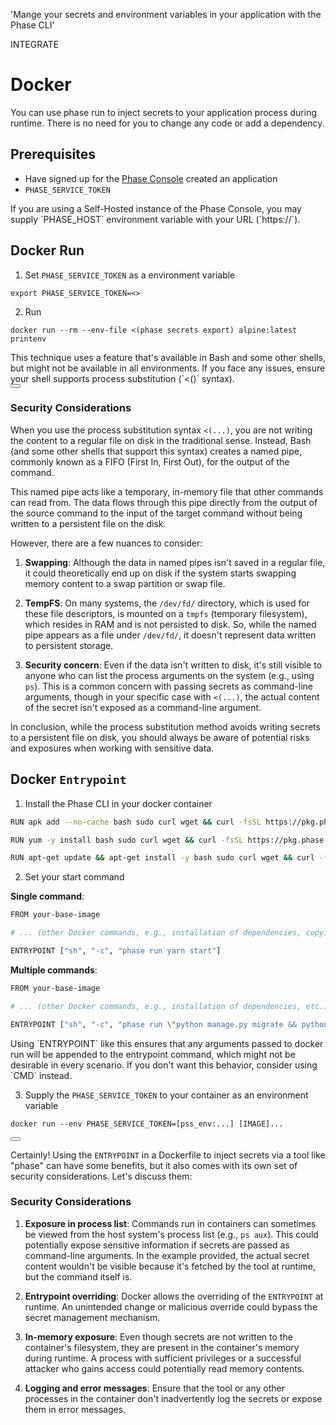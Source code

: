 
  'Mange your secrets and environment variables in your application with the Phase CLI'

<Tag variant="small">INTEGRATE</Tag>

# Docker

You can use phase run to inject secrets to your application process during runtime. There is no need for you to change any code or add a dependency.

## Prerequisites

- Have signed up for the [Phase Console](https://console.phase.dev) created an application
- `PHASE_SERVICE_TOKEN`

<Note>
  If you are using a Self-Hosted instance of the Phase Console, you may supply
  `PHASE_HOST` environment variable with your URL (`https://<HOST>`).
</Note>

## Docker Run

1. Set `PHASE_SERVICE_TOKEN` as a environment variable

```fish
export PHASE_SERVICE_TOKEN=<>
```

2. Run

```fish
docker run --rm --env-file <(phase secrets export) alpine:latest printenv
```

<Note>
This technique uses a feature that's available in Bash and some other shells, but might not be available in all environments. If you face any issues, ensure your shell supports process substitution (`<()` syntax).
</Note>

<div className="not-prose">
  <Button
    href="https://docs.docker.com/engine/reference/run/#env-environment-variables"
    variant="text"
    arrow="right"
    children="Docker Run - Docs"
  />
</div>

### Security Considerations

When you use the process substitution syntax `<(...)`, you are not writing the content to a regular file on disk in the traditional sense. Instead, Bash (and some other shells that support this syntax) creates a named pipe, commonly known as a FIFO (First In, First Out), for the output of the command.

This named pipe acts like a temporary, in-memory file that other commands can read from. The data flows through this pipe directly from the output of the source command to the input of the target command without being written to a persistent file on the disk.

However, there are a few nuances to consider:

1. **Swapping**: Although the data in named pipes isn't saved in a regular file, it could theoretically end up on disk if the system starts swapping memory content to a swap partition or swap file.

2. **TempFS**: On many systems, the `/dev/fd/` directory, which is used for these file descriptors, is mounted on a `tmpfs` (temporary filesystem), which resides in RAM and is not persisted to disk. So, while the named pipe appears as a file under `/dev/fd/`, it doesn't represent data written to persistent storage.

3. **Security concern**: Even if the data isn't written to disk, it's still visible to anyone who can list the process arguments on the system (e.g., using `ps`). This is a common concern with passing secrets as command-line arguments, though in your specific case with `<(...)`, the actual content of the secret isn't exposed as a command-line argument.

In conclusion, while the process substitution method avoids writing secrets to a persistent file on disk, you should always be aware of potential risks and exposures when working with sensitive data.

## Docker `Entrypoint`

1. Install the Phase CLI in your docker container

<CodeGroup>

```bash {{ title: 'Alpine Linux' }}
RUN apk add --no-cache bash sudo curl wget && curl -fsSL https://pkg.phase.dev/install.sh | bash
```

```bash {{ title: 'RedHat/CentOS/Amazon Linux' }}
RUN yum -y install bash sudo curl wget && curl -fsSL https://pkg.phase.dev/install.sh | bash
```

```bash {{ title: 'Ubuntu/Debian' }}
RUN apt-get update && apt-get install -y bash sudo curl wget && curl -fsSL https://pkg.phase.dev/install.sh | bash
```

</CodeGroup>

2. Set your start command

**Single command**:

```bash
FROM your-base-image

# ... (other Docker commands, e.g., installation of dependencies, copying source code, etc.)

ENTRYPOINT ["sh", "-c", "phase run yarn start"]
```

**Multiple commands**:

```bash
FROM your-base-image

# ... (other Docker commands, e.g., installation of dependencies, etc.)

ENTRYPOINT ["sh", "-c", "phase run \"python manage.py migrate && python manage.py runserver payments-api:8000\""]
```

<Note>
  Using `ENTRYPOINT` like this ensures that any arguments passed to docker run
  will be appended to the entrypoint command, which might not be desirable in
  every scenario. If you don't want this behavior, consider using `CMD` instead.
</Note>

3. Supply the `PHASE_SERVICE_TOKEN` to your container as an environment variable

```fish
docker run --env PHASE_SERVICE_TOKEN=[pss_env:...] [IMAGE]...
```

<div className="not-prose">
  <Button
    href="https://docs.docker.com/engine/reference/builder/#entrypoint"
    variant="text"
    arrow="right"
    children="Docker Entrypoint - Docs"
  />
</div>

Certainly! Using the `ENTRYPOINT` in a Dockerfile to inject secrets via a tool like "phase" can have some benefits, but it also comes with its own set of security considerations. Let's discuss them:

### Security Considerations

1. **Exposure in process list**: Commands run in containers can sometimes be viewed from the host system's process list (e.g., `ps aux`). This could potentially expose sensitive information if secrets are passed as command-line arguments. In the example provided, the actual secret content wouldn't be visible because it's fetched by the tool at runtime, but the command itself is.

2. **Entrypoint overriding**: Docker allows the overriding of the `ENTRYPOINT` at runtime. An unintended change or malicious override could bypass the secret management mechanism.

3. **In-memory exposure**: Even though secrets are not written to the container's filesystem, they are present in the container's memory during runtime. A process with sufficient privileges or a successful attacker who gains access could potentially read memory contents.

4. **Logging and error messages**: Ensure that the tool or any other processes in the container don't inadvertently log the secrets or expose them in error messages.
